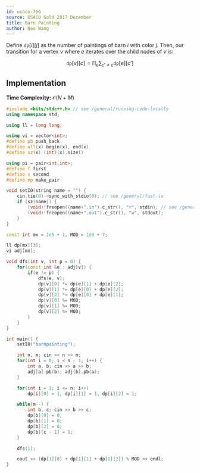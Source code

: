 ```yaml
---
id: usaco-766
source: USACO Gold 2017 December
title: Barn Painting
author: Neo Wang
---
```


Define $\texttt{dp}[i][j]$ as the number of paintings of barn $i$ with color
$j$. Then, our transition for a vertex $v$ where $e$ iterates over the child
nodes of $v$ is:

$$
\texttt{dp}[v][c] = \prod_e \sum_{c' \neq c} \texttt{dp}[e][c']
$$

## Implementation

**Time Complexity:** $\mathcal{O}(N + M)$

<LanguageSection>

<CPPSection>

```cpp
#include <bits/stdc++.h> // see /general/running-code-locally
using namespace std;

using ll = long long;

using vi = vector<int>;
#define pb push_back
#define all(x) begin(x), end(x)
#define sz(x) (int)(x).size()

using pi = pair<int,int>;
#define f first
#define s second
#define mp make_pair

void setIO(string name = "") {
	cin.tie(0)->sync_with_stdio(0); // see /general/fast-io
	if (sz(name)) {
		(void)!freopen((name+".in").c_str(), "r", stdin); // see /general/io
		(void)!freopen((name+".out").c_str(), "w", stdout);
	}
}

const int mx = 1e5 + 1, MOD = 1e9 + 7;

ll dp[mx][3];
vi adj[mx];

void dfs(int v, int p = 0) {
	for(const int &e : adj[v]) {
		if(e != p) {
			dfs(e, v);
			dp[v][0] *= dp[e][1] + dp[e][2];
			dp[v][1] *= dp[e][0] + dp[e][2];
			dp[v][2] *= dp[e][0] + dp[e][1];
			dp[v][0] %= MOD;
			dp[v][1] %= MOD;
			dp[v][2] %= MOD;
		}
	}
}

int main() {
	setIO("barnpainting");

	int n, m; cin >> n >> m;
	for(int i = 0; i < n - 1; i++) {
		int a, b; cin >> a >> b;
		adj[a].pb(b); adj[b].pb(a);
	}

	for(int i = 1; i <= n; i++)
		dp[i][0] = 1, dp[i][1] = 1, dp[i][2] = 1;

	while(m--) {
		int b, c; cin >> b >> c;
		dp[b][0] = 0;
		dp[b][1] = 0;
		dp[b][2] = 0;
		dp[b][c - 1] = 1;
	}

	dfs(1);

	cout << (dp[1][0] + dp[1][1] + dp[1][2]) % MOD << endl;
}
```

</CPPSection>

</LanguageSection>
